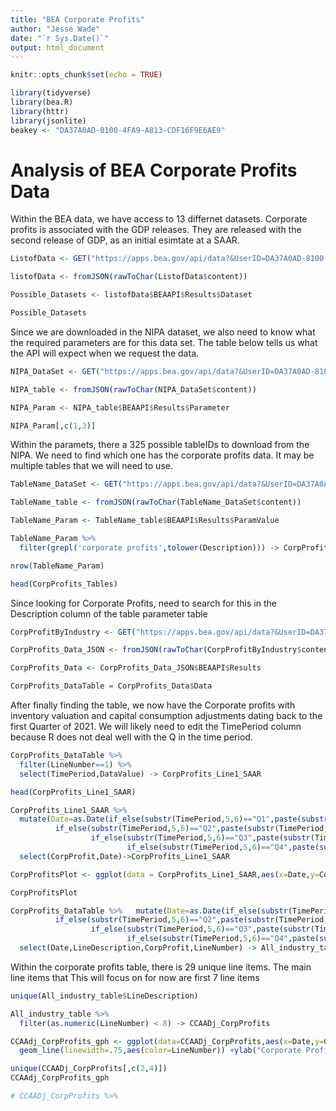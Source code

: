 ```yaml
---
title: "BEA Corporate Profits"
author: "Jesse Wade"
date: "`r Sys.Date()`"
output: html_document
---
```


```r
knitr::opts_chunk$set(echo = TRUE)
```


```r
library(tidyverse)
library(bea.R)
library(httr)
library(jsonlite)
beakey <- "DA37A0AD-8100-4FA9-A813-CDF16F9E6AE9"
```


# Analysis of BEA Corporate Profits Data

Within the BEA data, we have access to 13 differnet datasets. Corporate profits is associated with the GDP releases. They are released with the second release of GDP, as an initial esimtate at a SAAR. 

```r
ListofData <- GET("https://apps.bea.gov/api/data?&UserID=DA37A0AD-8100-4FA9-A813-CDF16F9E6AE9&method=GETDATASETLIST&ResultFormat=JSON")

listofData <- fromJSON(rawToChar(ListofData$content))

Possible_Datasets <- listofData$BEAAPI$Results$Dataset
```

```r
Possible_Datasets
```


Since we are downloaded in the NIPA dataset, we also need to know what the required parameters are for this data set. The table below tells us what the API will expect when we request the data.

```r
NIPA_DataSet <- GET("https://apps.bea.gov/api/data?&UserID=DA37A0AD-8100-4FA9-A813-CDF16F9E6AE9&method=GETPARAMETERLIST&datasetname=NIPA&ResultFormat=JSON")

NIPA_table <- fromJSON(rawToChar(NIPA_DataSet$content))

NIPA_Param <- NIPA_table$BEAAPI$Results$Parameter
```

```r
NIPA_Param[,c(1,3)]
```

Within the paramets, there a 325 possible tableIDs to download from the NIPA. We need to find which one has the corporate profits data. It may be multiple tables that we will need to use. 

```r
TableName_DataSet <- GET("https://apps.bea.gov/api/data?&UserID=DA37A0AD-8100-4FA9-A813-CDF16F9E6AE9&method=GETPARAMETERVALUES&datasetname=NIPA&parametername=TableName&ResultFormat=JSON")

TableName_table <- fromJSON(rawToChar(TableName_DataSet$content))

TableName_Param <- TableName_table$BEAAPI$Results$ParamValue

TableName_Param %>% 
  filter(grepl('corporate profits',tolower(Description))) -> CorpProfits_Tables
```

```r
nrow(TableName_Param)

head(CorpProfits_Tables)
```

Since looking for Corporate Profits, need to search for this in the Description column of the table parameter table 


```r
CorpProfitByIndustry <- GET("https://apps.bea.gov/api/data?&UserID=DA37A0AD-8100-4FA9-A813-CDF16F9E6AE9&method=GETDATA&datasetname=NIPA&FREQUENCY=Q&TABLENAME=T61600D&YEAR=X&ResultFormat=JSON")

CorpProfits_Data_JSON <- fromJSON(rawToChar(CorpProfitByIndustry$content))

CorpProfits_Data <- CorpProfits_Data_JSON$BEAAPI$Results

CorpProfits_DataTable = CorpProfits_Data$Data
```

After finally finding the table, we now have the Corporate profits with inventory valuation and capital consumption adjustments dating back to the first Quarter of 2021. We will likely need to edit the TimePeriod column because R does not deal well with the Q in the time period. 

```r
CorpProfits_DataTable %>% 
  filter(LineNumber==1) %>% 
  select(TimePeriod,DataValue) -> CorpProfits_Line1_SAAR

head(CorpProfits_Line1_SAAR)
```
```r
CorpProfits_Line1_SAAR %>% 
  mutate(Date=as.Date(if_else(substr(TimePeriod,5,6)=="Q1",paste(substr(TimePeriod,1,4),"/03/31",sep=''),
          if_else(substr(TimePeriod,5,6)=="Q2",paste(substr(TimePeriod,1,4),"/06/30",sep=''),
                  if_else(substr(TimePeriod,5,6)=="Q3",paste(substr(TimePeriod,1,4),"/09/30",sep=''),
                          if_else(substr(TimePeriod,5,6)=="Q4",paste(substr(TimePeriod,1,4),"/12/31",sep=''),"ERROR"))))),CorpProfit=as.integer(gsub(',',"",DataValue))) %>% 
  select(CorpProfit,Date)->CorpProfits_Line1_SAAR

CorpProfitsPlot <- ggplot(data = CorpProfits_Line1_SAAR,aes(x=Date,y=CorpProfit)) + geom_line(linewidth=1.25,color="red") + ylab("Corporate Profits [Millions;SAAR]") +labs(title="Corporate profits with inventory valuation and capital consumption adjustments")
```



```r

CorpProfitsPlot
```

```r
CorpProfits_DataTable %>%   mutate(Date=as.Date(if_else(substr(TimePeriod,5,6)=="Q1",paste(substr(TimePeriod,1,4),"/03/31",sep=''),
          if_else(substr(TimePeriod,5,6)=="Q2",paste(substr(TimePeriod,1,4),"/06/30",sep=''),
                  if_else(substr(TimePeriod,5,6)=="Q3",paste(substr(TimePeriod,1,4),"/09/30",sep=''),
                          if_else(substr(TimePeriod,5,6)=="Q4",paste(substr(TimePeriod,1,4),"/12/31",sep=''),"ERROR"))))),CorpProfit=as.integer(gsub(',',"",DataValue))) %>% 
  select(Date,LineDescription,CorpProfit,LineNumber) -> All_industry_table
```

Within the corporate profits table, there is 29 unique line items. The main line items that This will focus on for now are first 7 line items

```r
unique(All_industry_table$LineDescription)

All_industry_table %>% 
  filter(as.numeric(LineNumber) < 8) -> CCAADj_CorpProfits
```

```r
CCAAdj_CorpProfits_gph <- ggplot(data=CCAADj_CorpProfits,aes(x=Date,y=CorpProfit)) +
  geom_line(linewidth=.75,aes(color=LineNumber)) +ylab("Corporate Profits [Millions;SAAR]") +labs(title="Corporate profits with inventory valuation and capital consumption adjustments By industry")
```


```r
unique(CCAADj_CorpProfits[,c(2,4)])
CCAAdj_CorpProfits_gph
```

```r
# CCAADj_CorpProfits %>% 
  
```

